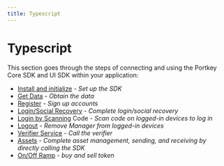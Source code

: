 ```yaml
---
title: Typescript
---
```


# Typescript

This section goes through the steps of connecting and using the Portkey Core SDK and UI SDK within your application:

- [Install and initialize](docs/QuickStartGuides/quick-start.mdx) - _Set up the SDK_
- [Get Data](docs/OverviewPortkey/start-here.mdx) - _Obtain the data_
- [Register](docs/OverviewPortkey/start-here.mdx) - _Sign up accounts_
- [Login/Social Recovery](docs/OverviewPortkey/start-here.mdx) - _Complete login/social recovery_
- [Login by Scanning](docs/OverviewPortkey/start-here.mdx) Code - _Scan code on logged-in devices to log in_
- [Logout](docs/OverviewPortkey/start-here.mdx) - _Remove Manager from logged-in devices_
- [Verifier Service](docs/OverviewPortkey/start-here.mdx) - _Call the verifier_
- [Assets](docs/OverviewPortkey/start-here.mdx) - _Complete asset management, sending, and receiving by directly calling the SDK_
- [On/Off Ramp](docs/OverviewPortkey/start-here.mdx) - _buy and sell token_
